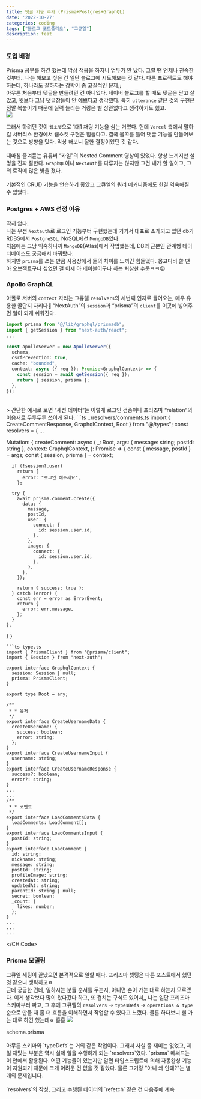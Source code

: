 ```yaml
---
title: 댓글 기능 추가 (Prisma+Postgres+GraphQL)
date: '2022-10-27'
categories: coding
tags: ["블로그 포트폴리오", "그큐엘"]
description: feat
---
```

<HeadingNavigator />

### 도입 배경
Prisma 공부를 하긴 했는데 막상 적용을 하자니 엄두가 안 났다. 그럴 땐 언제나 친숙한 것부터.. 나는 해보고 싶은 건 일단 블로그에 시도해보는 것 같다. 다른 프로젝트도 해야 하는데, 하나라도 잘하자는 강박이 좀 고질적인 문제;;
<br/>
아무튼 처음부터 댓글을 만들려던 건 아니었다. 네이버 블로그를 할 때도 댓글은 닫고 살았고, 뭣보다 그냥 댓글창들이 안 예쁘다고 생각했다. 특히 `utterance` 같은 것의 구현은 정말 복붙이기 때문에 실력 늘리는 거랑은 별 상관없다고 생각하기도 했고.
<br/>
<Img src='/images/2022/autumm/스샷_vercel.webp' />
<br/>

그래서 하려던 것이 `웹소켓`으로 1대1 채팅 기능을 심는 거였다. 헌데 `Vercel` 측에서 말하길 서버리스 환경에서 웹소켓 구현은 힘들다고. 결국 물꼬를 틀어 댓글 기능을 만들어보는 것으로 방향을 텄다. 막상 해보니 잘한 결정이었던 것 같다.  
<br/>
때마침 즐겨듣는 유튜버 <q>카일</q>의 Nested Comment 영상이 있었다. 항상 느끼지만 설명을 진짜 잘한다. `GraphQL`이나 `NextAuth`를 다루지는 않지만 그건 내가 할 일이고, 그의 로직에 많은 빚을 졌다.  
<br/>
기본적인 CRUD 기능을 연습하기 좋았고 그큐엘의 쿼리 메커니즘에도 한결 익숙해질 수 있었다.  

### Postgres + AWS 선정 이유
딱히 없다.  
나는 우선 `Nextauth`로 로그인 기능부터 구현했는데 거기서 대표로 소개되고 있던 db가 RDBS에서 `PostgreSQL`, NoSQL에선 `MongoDB`였다.  
처음에는 그냥 익숙하니까 `MongoDB`(Atlas)에서 작업했는데, DB의 근본인 관계형 데이터베이스도 궁금해서 바꿔탔다.  
하지만 `prisma`를 쓰는 만큼 사용상에서 둘의 차이를 느끼긴 힘들었다. 몽고디비 쓸 땐 아 오브젝트구나 싶었던 걸 이제 아 테이블이구나 하는 처참한 수준ㅋㅋ😣 

### Apollo GraphQL
아폴로 서버의 `context` 자리는 그큐엘 `resolvers`의 세번째 인자로 들어오는, 매우 유용한 꿀단지 자리다🍯 <q>NextAuth</q>의 `session`과 <q>prisma</q>의 `client`를 이곳에 넣어주면 일이 되게 쉬워진다.
```ts graphql.ts focus=9:11
import prisma from "@/lib/graphql/prismadb";
import { getSession } from "next-auth/react";
...

const apolloServer = new ApolloServer({
  schema,
  csrfPrevention: true,
  cache: "bounded",
  context: async ({ req }): Promise<GraphqlContext> => {
    const session = await getSession({ req });
    return { session, prisma };
  },
});
```
<br/>
> 간단한 예시로 보면 <q>세션 데이터</q>는 이렇게 로그인 검증이나 프리즈마 <q>relation</q>의 이음새로 두루두루 쓰이게 된다.  
<CH.Code>
```ts ../resolvers/comments.ts
import { CreateCommentResponse, GraphqlContext, Root } from "@/types";
const resolvers = {
  ...

  Mutation: {
    createComment: async (
      _: Root,
      args: { message: string; postId: string },
      context: GraphqlContext,
    ): Promise<CreateCommentResponse> => {
      const { message, postId } = args;
      const { session, prisma } = context;

      if (!session?.user)
        return {
          error: "로그인 해주세요",
        };

      try {
        await prisma.comment.create({
          data: {
            message,
            postId,
            user: {
              connect: {
                id: session.user.id,
              },
            },
            image: {
              connect: {
                id: session.user.id,
              },
            },
          },
        });

        return { success: true };
      } catch (error) {
        const err = error as ErrorEvent;
        return {
          error: err.message,
        };
      }
    },
  }
}
```
```ts type.ts
import { PrismaClient } from "@prisma/client";
import { Session } from "next-auth";

export interface GraphqlContext {
  session: Session | null;
  prisma: PrismaClient;
}

export type Root = any;

/**
 * * 유저
 */
export interface CreateUsernameData {
  createUsername: {
    success: boolean;
    error: string;
  };
}
export interface CreateUsernameInput {
  username: string;
}
export interface CreateUsernameResponse {
  success?: boolean;
  error?: string;
}
...
...
/**
 * * 코멘트
 */
export interface LoadCommentsData {
  loadComments: LoadComment[];
}
export interface LoadCommentsInput {
  postId: string;
}
export interface LoadComment {
  id: string;
  nickname: string;
  message: string;
  postId: string;
  profileImage: string;
  createdAt: string;
  updatedAt: string;
  parentId: string | null;
  secret: boolean;
  _count: {
    likes: number;
  };
}
...
...
...
```
</CH.Code>
### Prisma 모델링
그큐엘 세팅이 끝났으면 본격적으로 일할 때다. 프리즈마 셋팅은 다른 포스트에서 했던 것 같으니 생략하고ㅎ  
근데 궁금한 건데, 일하시는 분들 순서를 두는지, 아니면 손이 가는 대로 하는지 모르겠다. 이게 생각보다 많이 왔다갔다 하고, 또 겹치는 구석도 있어서,, 나는 일단 프리즈마 스키마부터 짜고, 그 후에 그큐엘의 `resolvers` -> `typesDefs` -> `operations & type` 순으로 만들 때 좀 더 흐름을 이해하면서 작업할 수 있다고 느꼈다. 물론 하다보니 삘 가는 대로 하긴 했는데ㅎ 흠흠 
<Img src='/images/2022/autumm/스샷_프리즈마모델링.webp' />
<figcaption>schema.prisma</figcaption>
<br/>
아무튼 스키마와 `typeDefs`는 거의 같은 작업이다. 그래서 사실 좀 재미는 없었고, 제일 재밌는 부분은 역시 실제 일을 수행하게 되는 `resolvers`였다. `prisma` 메써드는 이 안에서 활용된다. 어떤 기능들이 있는지만 알면 타입스크립트에 의해 자동완성 기능이 지원되기 때문에 크게 어려운 건 없을 것 같았다. 물론 그거랑 "아니 왜 안돼?"는 별개의 문제입니다.
<br/>
<br/>
`resolvers`의 작성, 그리고 수행된 데이터의 `refetch` 같은 건 다음주에 계속